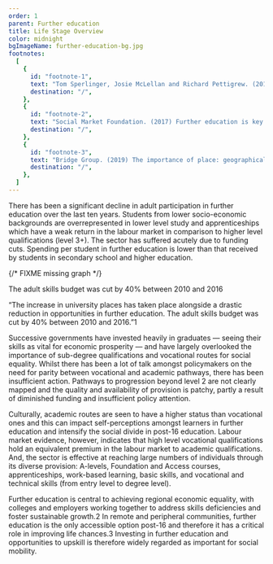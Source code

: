 ```yaml
---
order: 1
parent: Further education
title: Life Stage Overview
color: midnight
bgImageName: further-education-bg.jpg
footnotes:
  [
    {
      id: "footnote-1",
      text: "Tom Sperlinger, Josie McLellan and Richard Pettigrew. (2018) Who are universities for? Re-making higher education. Bristol University Press, p. 42.",
      destination: "/",
    },
    {
      id: "footnote-2",
      text: "Social Market Foundation. (2017) Further education is key to social mobility in Brexit Britain.",
      destination: "/",
    },
    {
      id: "footnote-3",
      text: "Bridge Group. (2019) The importance of place: geographical isolation and progression to higher education.",
      destination: "/",
    },
  ]
---
```



There has been a significant decline in adult participation in further education
over the last ten years. Students from lower socio-economic backgrounds are
overrepresented in lower level study and apprenticeships which have a weak
return in the labour market in comparison to higher level qualifications (level
3+). The sector has suffered acutely due to funding cuts. Spending per student
in further education is lower than that received by students in secondary school
and higher education.

<div>
  {/* FIXME missing graph */}

  The adult skills budget was cut by 40% between 2010 and 2016 

  “The increase in university places has taken place alongside a drastic
  reduction in opportunities in further education. The adult skills budget was
  cut by 40% between 2010 and 2016.”<FootnoteLink linkId="footnote-1">1</FootnoteLink>
</div>

Successive governments have invested heavily in graduates — seeing their skills
as vital for economic prosperity — and have largely overlooked the importance of
sub-degree qualifications and vocational routes for social equality. Whilst
there has been a lot of talk amongst policymakers on the need for parity between
vocational and academic pathways, there has been insufficient action. Pathways
to progression beyond level 2 are not clearly mapped and the quality and
availability of provision is patchy, partly a result of diminished funding and
insufficient policy attention. 

Culturally, academic routes are seen to have a higher status than vocational
ones and this can impact self-perceptions amongst learners in further education
and intensify the social divide in post-16 education. Labour market evidence,
however, indicates that high level vocational qualifications hold an equivalent
premium in the labour market to academic qualifications. And, the sector is
effective at reaching large numbers of individuals through its diverse
provision: A-levels, Foundation and Access courses, apprenticeships, work-based
learning, basic skills, and vocational and technical skills (from entry level to
degree level). 

<ResearchImage imageName="further-education-overview.jpg" />

Further education is central to achieving regional economic equality, with
colleges and employers working together to address skills deficiencies and
foster sustainable growth.<FootnoteLink linkId="footnote-2">2</FootnoteLink> In
remote and peripheral communities, further education is the only accessible
option post-16 and therefore it has a critical role in improving life
chances.<FootnoteLink linkId="footnote-3">3</FootnoteLink> Investing in further
education and opportunities to upskill is therefore widely regarded as important
for social mobility. 
